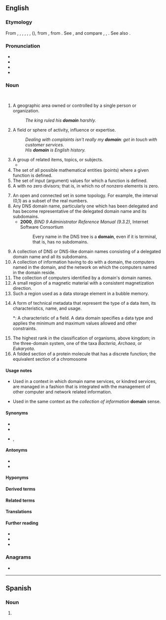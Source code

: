 ==English==

===Etymology===
From , , , , , , (), from , from . See , and compare , , . See also .

===Pronunciation===
* 
* 
* 
* 

===Noun===
<br />

# A geographic area owned or controlled by a single person or organization.
#:''The king ruled his '''domain''' harshly.''
# A field or sphere of activity, influence or expertise.
#:''Dealing with complaints isn't really my '''domain''': get in touch with customer services.''
#: ''His '''domain''' is English history.''
# A group of related items, topics, or subjects.
#* 
# The set of all possible mathematical entities (points) where a given function is defined.
# The set of input (argument) values for which a function is defined.
# A  with no zero divisors; that is, in which no  of nonzero elements is zero.
#: 
# An open and connected set in some topology. For example, the interval (0,1) as a subset of the real numbers.
# Any DNS domain name, particularly one which has been delegated and has become representative of the delegated domain name and its subdomains.
#*'''2000''', ''BIND 9 Administrator Reference Manual (9.3.2)'', Internet Software Consortium 
#*: Every name in the DNS tree is a '''domain''', even if it is terminal, that is, has no subdomains.
# A collection of DNS or DNS-like domain names consisting of a delegated domain name and all its subdomains.
# A collection of information having to do with a domain, the computers named in the domain, and the network on which the computers named in the domain reside.
# The collection of computers identified by a domain's domain names.
# A small region of a magnetic material with a consistent magnetization direction.
# Such a region used as a data storage element in a bubble memory.
# {{lb|en|data processing}} A form of technical metadata that represent the type of a data item, its characteristics, name, and usage.
#*: A characteristic of a field. A data domain specifies a data type and applies the minimum and maximum values allowed and other constraints.
# The highest rank in the classification of organisms, above kingdom; in the three-domain system, one of the taxa ''Bacteria'', ''Archaea'', or ''Eukaryota''.
# A folded section of a protein molecule that has a discrete function; the equivalent section of a chromosome

====Usage notes====
* {{sense|collection of information}} Used in a context in which domain name services, or kindred services, are managed in a fashion that is integrated with the management of other computer and network related information.
* {{sense|collection of computers}} Used in the same context as the ''collection of information'' '''domain''' sense.

====Synonyms====
* {{sense|geographic area}} 
* {{sense|where a function is defined}} 
* {{sense|collection of DNS names}} , 

====Antonyms====
* {{sense|domain of definition of a function}} 
* {{sense|domain of definition of a function}} 

====Hyponyms====
====Derived terms====
====Related terms====
====Translations====
====Further reading====
* 
* 
* 

===Anagrams===
* 

----

==Spanish==

===Noun===
{{es-noun|m|domains}}

# {{lb|es|internet}} {{l|en|domain}}